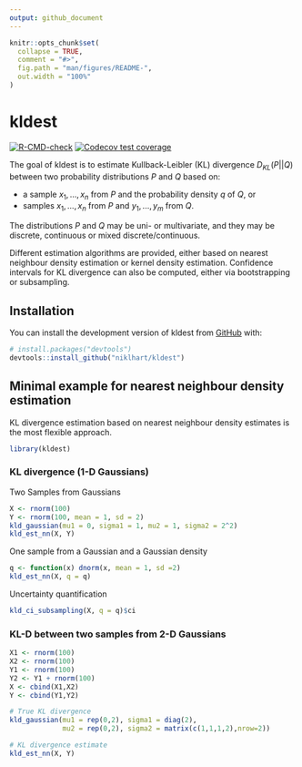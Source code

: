```yaml
---
output: github_document
---
```


<!-- README.md is generated from README.Rmd. Please edit that file -->

```r
knitr::opts_chunk$set(
  collapse = TRUE,
  comment = "#>",
  fig.path = "man/figures/README-",
  out.width = "100%"
)
```

# kldest

<!-- badges: start -->
[![R-CMD-check](https://github.com/niklhart/kldest/actions/workflows/R-CMD-check.yaml/badge.svg)](https://github.com/niklhart/kldest/actions/workflows/R-CMD-check.yaml)
[![Codecov test coverage](https://codecov.io/gh/niklhart/kldest/branch/master/graph/badge.svg)](https://app.codecov.io/gh/niklhart/kldest?branch=master)
<!-- badges: end -->

The goal of kldest is to estimate Kullback-Leibler (KL) divergence $D_{KL}(P||Q)$
between two probability distributions $P$ and $Q$ based on:

* a sample $x_1,...,x_n$ from $P$ and the probability density $q$ of $Q$, or
* samples $x_1,...,x_n$ from $P$ and $y_1,...,y_m$ from $Q$.

The distributions $P$ and $Q$ may be uni- or multivariate, and they may be 
discrete, continuous or mixed discrete/continuous.

Different estimation algorithms are provided, either based on nearest neighbour 
density estimation or kernel density estimation. Confidence intervals for KL
divergence can also be computed, either via bootstrapping or subsampling. 

## Installation

You can install the development version of kldest from [GitHub](https://github.com/) with:

``` r
# install.packages("devtools")
devtools::install_github("niklhart/kldest")
```

## Minimal example for nearest neighbour density estimation

KL divergence estimation based on nearest neighbour density estimates is the 
most flexible approach.

```r
library(kldest) 
```

### KL divergence (1-D Gaussians)

Two Samples from Gaussians

```r
X <- rnorm(100)
Y <- rnorm(100, mean = 1, sd = 2)
kld_gaussian(mu1 = 0, sigma1 = 1, mu2 = 1, sigma2 = 2^2)
kld_est_nn(X, Y)
```

One sample from a Gaussian and a Gaussian density

```r
q <- function(x) dnorm(x, mean = 1, sd =2)
kld_est_nn(X, q = q)
```

Uncertainty quantification

```r
kld_ci_subsampling(X, q = q)$ci
```


### KL-D between two samples from 2-D Gaussians

```r
X1 <- rnorm(100)
X2 <- rnorm(100)
Y1 <- rnorm(100)
Y2 <- Y1 + rnorm(100)
X <- cbind(X1,X2)
Y <- cbind(Y1,Y2)

# True KL divergence
kld_gaussian(mu1 = rep(0,2), sigma1 = diag(2),
             mu2 = rep(0,2), sigma2 = matrix(c(1,1,1,2),nrow=2))

# KL divergence estimate
kld_est_nn(X, Y)
```

